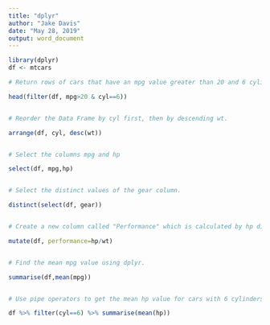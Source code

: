 ```yaml
---
title: "dplyr"
author: "Jake Davis"
date: "May 28, 2019"
output: word_document
---
```


```r
library(dplyr)
df <- mtcars

# Return rows of cars that have an mpg value greater than 20 and 6 cylinders.

head(filter(df, mpg>20 & cyl==6))


# Reorder the Data Frame by cyl first, then by descending wt.

arrange(df, cyl, desc(wt))


# Select the columns mpg and hp

select(df, mpg,hp)


# Select the distinct values of the gear column.

distinct(select(df, gear))


# Create a new column called "Performance" which is calculated by hp divided by wt.

mutate(df, performance=hp/wt)


# Find the mean mpg value using dplyr.

summarise(df,mean(mpg))


# Use pipe operators to get the mean hp value for cars with 6 cylinders.

df %>% filter(cyl==6) %>% summarise(mean(hp))

```
